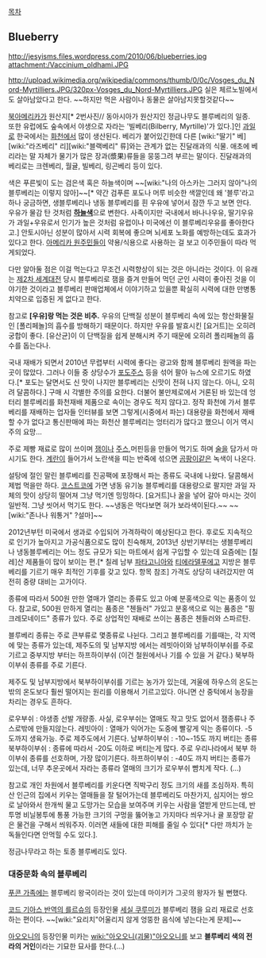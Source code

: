 [[목차]]
== Blueberry ==
http://jesyisms.files.wordpress.com/2010/06/blueberries.jpg
attachment:/Vaccinium_oldhami.JPG 

http://upload.wikimedia.org/wikipedia/commons/thumb/0/0c/Vosges_du_Nord-Myrtilliers.JPG/320px-Vosges_du_Nord-Myrtilliers.JPG
실은 체르노빌에서도 살아남았다고 한다. ~~하지만 먹은 사람이나 동물은 살아남지못할것같다~~

[[북아메리카]]가 원산지[* 2번사진// 동아시아가 원산지인 정금나무도 블루베리의 일종. 또한 유럽에도 숲속에서 야생으로 자라는 '빌베리(Bilberry, Myrtille)'가 있다.]인 [[과일]]로 한국에서는 [[화천]]에서 많이 생산된다. 베리가 붙어있긴한데 다른 [wiki:"딸기" 베][wiki:"라즈베리" 리][wiki:"블랙베리" 류]와는 관계가 없는 진달래과의 식물. 애초에 베리라는 말 자체가 물기가 많은 장과(漿果)류들을 뭉뚱그려 부르는 말이다. 진달래과의 베리로는 크렌베리, 월귤, 빌베리, 링곤베리 등이 있다.

색은 푸른빛이 도는 검은색 혹은 하늘색이며 ~~[wiki:"나의 아스카는 그러지 않아"나의 블루베리는 이렇지 않아]~~[* 약간 검푸른 포도나 머루 비슷한 색깔인데 왜 '블루'라고 하나 궁금하면, 생블루베리나 냉동 블루베리를 흰 우유에 넣어서 잠깐 두고 보면 안다. 우유가 물감 탄 것처럼 '''[[하늘색]]'''으로 변한다. 사족이지만 국내에서 바나나우유, 딸기우유가 과일+우유로서 인기가 높은 것처럼 유럽이나 미국에선 이 블루베리우유를 좋아한다고.] 안토시아닌 성분이 많아서 시력 회복에 좋으며 뇌세포 노화를 예방하는데도 효과가 있다고 한다. [[아메리카 원주민]]들이 약용/식용으로 사용하는 걸 보고 이주민들이 따라 먹게되었다.

다만 알아둘 점은 이걸 먹는다고 무조건 시력향상이 되는 것은 아니라는 것이다. 이 유래는 [[제2차 세계대전]] 당시 블루베리로 잼을 즐겨 만들어 먹던 군인 시력이 좋아진 것을 이야기한 것이라고 블루베리 판매업체에서 이야기하고 있을뿐 확실히 시력에 대한 만병통치약으로 입증된 게 없다고 한다.

참고로 '''[우유]랑 먹는 것은 비추.''' 우유의 단백질 성분이 블루베리 속에 있는 항산화물질인 [폴리페놀]의 흡수를 방해하기 때문이다. 하지만 우유를 발효시킨 [요거트]는 오히려 궁합이 좋다. [유산균]이 이 단백질을 쉽게 분해시켜 주기 때문에 오히려 폴리페놀의 흡수를 돕는다나.

국내 재배가 되면서 2010년 무렵부터 시력에 좋다는 광고와 함께 블루베리 원액을 파는 곳이 많았다. 그러나 이들 중 상당수가 [[포도주스]] 등을 섞어 팔아 뉴스에 오르기도 하였다.[* 포도는 달면서도 신 맛이 나지만 블루베리는 신맛이 전혀 나지 않는다. 아니, 오히려 달콤하다.] 구매 시 각별한 주의를 요한다. 더불어 불만제로에서 거론된 바 있는데 엉터리 블루베리를 화천재배 제품으로 속이는 경우도 적지 않다고. 정작 화천에 가서 블루베리를 재배하는 업자들 인터뷰를 보면 그렇게(시중에서 파는) 대용량을 화천에서 재배할 수가 없다고 통신판매에 파는 화천산 블루베리는 엉터리가 많다고 했으니 이거 역시 주의 요망...

주로 제빵 재료로 많이 쓰이며 [[잼]]이나 [[주스]],머핀등을 만들어 먹기도 하며 [[술]]을 담가서 마시기도 한다. [[계란]]이 들어가서 노란색을 띠는 반죽에 섞으면 [[곰팡이]]같은 녹색이 나온다.

설탕에 절인 말린 블루베리를 진공팩에 포장해서 파는 종류도 국내에 나왔다. 달콤해서 제법 먹을만 하다. [[코스트코]]에 가면 냉동 유기농 블루베리를 대용량으로 팔지만 과일 자체의 맛이 상당히 떨어져 그냥 먹기엔 밍밍하다. [요거트]나 꿀을 넣어 갈아 마시는 것이 일반적. 그냥 씻어서 먹기도 한다. ~~냉동은 먹다보면 혀가 보라색이된다.~~ ~~[wiki:"존나나 워통거" ?설마]~~

2012년부턴 미국에서 생과로 수입되어 가격하락이 예상된다고 한다. 후로도 지속적으로 인기가 높아지고 가공식품으로도 많이 친숙해져, 2013년 상반기부터는 생블루베리나 냉동블루베리는 어느 정도 규모가 되는 마트에서 쉽게 구입할 수 있는데 요즘에는 [칠레]산 제품들이 많이 보이는 편.[* 칠레 남부 [[파타고니아]]와 [[티에라델푸에고]] 지방은 블루베리를 기르기 매우 최적인 기후를 갖고 있다. 항목 참조] 가격도 상당히 내려갔지만 여전히 중량 대비는 고가이다.

종류에 따라서 500원 만한 열매가 열리는 종류도 있고 아예 분홍색으로 익는 품종이 있다. 참고로, 500원 만하게 열리는 품종은 "첸들러" 가있고 분홍색으로 익는 품종은 "핑크레모네이드" 종류가 있다. 주로 상업적인 재배로 쓰이는 품종은 첸들러와 스파르탄.

블루베리 종류는 주로 큰부류로 몇종류로 나뉜다. 그리고 블루베리를 기를때는, 각 지역에 맞는 종류가 있는데, 제주도의 및 남부지방 에서는 레빗아이와 남부하이부쉬를 주로 기르고 중부지방 부터는 하프하이부쉬 (이건 철원에서나 기를 수 있을 거 같다.) 북부하이부쉬 종류를 주로 기른다.

제주도 및 남부지방에서 북부하이부쉬를 기르는 농가가 있는데, 겨울에 하우스의 온도는 밖의 온도보다 훨씬 떨어지는 원리를 이용해서 기르고있다. 아니면 산 중턱에서 농장을 차리는 경우도 흔하다.

로우부쉬 : 야생종 선발 개량종. 사실, 로우부쉬는 열매도 작고 맛도 없어서 잼종류나 주스로밖에 만들지않는다.
레빗아이 : 열매가 익어가는 도중에 빨갛게 익는 종류이다. -5도까지 생육가능. 주로 제주도에서 기른다.
남부하이부쉬 : -10~-15도 까지 버티는 종류
북부하이부쉬 : 종류에 따라서 -20도 이하로 버티는게 많다. 주로 우리나라에서 북부 하이부쉬 종류를 선호하며, 가장 많이기른다. 
하프하이부쉬 : -40도 까지 버티는 종류가 있는데, 너무 추운곳에서 자라는 종류라 열매의 크기가 로우부쉬 뺨치게 작다. (...)

참고로 개인 차원에서 블루베리를 키운다면 직박구리 정도 크기의 새를 조심하자. 특히 산 인근의 집에서 키우는 열매들을 잘 털어가는데 블루베리도 마찬가지, 심지어는 쌍으로 날아와서 한개씩 물고 도망가는 모습을 보여주며 키우는 사람을 열받게 만드는데, 반투명 비닐봉투에 통풍 가능한 크기의 구멍을 뚫어놓고 가지마다 씌우거나 귤 포장망 같은 물건을 구해서 씌워주자. 이러면 새들에 대한 피해를 줄일 수 있다[* 다만 까치가 눈독들인다면 안먹힐 수도 있다.]. 

정금나무라고 하는 토종 블루베리도 있다.

=== 대중문화 속의 블루베리 ===
[[푸콘 가족]]에는 블루베리 왕국이라는 것이 있는데 마이키가 그곳의 왕자가 될 뻔했다.

[[코드 기아스 반역의 를르슈]]의 등장인물 [[세실 쿠루미]]가 블루베리 잼을 요리 재료로 선호하는 편이다. ~~[wiki:"요리치"어울리지 않게 엉뚱한 음식에 넣는다는게 문제]~~

[[아오오니]]의 등장인물 미카는 [[wiki:"아오오니(괴물)"아오오니]]를 보고 '''블루베리 색의 전라의 거인'''이라는 기묘한 묘사를 한다.(...)
